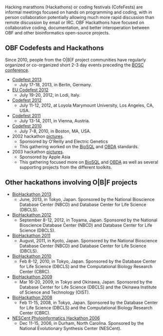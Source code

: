 Hacking marathons (Hackathons) or coding festivals (CofeFests) are informal meetings focused on hands on programming and coding, with in person collaboration potentially allowing much more rapid discussion than remote discussion by email or IRC. OBF Hackathons have focused on collaborative coding, documentation, and better interoperation between OBF and other bioinformatics open-source projects.

== OBF Codefests and Hackathons ==

Since 2010, people from the O|B|F project communities have regularly organized or co-organized short 2-3 day events preceding the [[BOSC|BOSC conference]].

* [[Codefest 2013]]
** July 17-18, 2013, in Berlin, Germany.
* [[EU Codefest 2012]]
** July 19-20, 2012, in Lodi, Italy.
* [[Codefest 2012]]
** July 11-12, 2012, at Loyola Marymount University, Los Angeles, CA, USA.
* [[Codefest 2011]]
** July 13-14, 2011, in Vienna, Austria.
* [[Codefest 2010]]
** July 7-8, 2010, in Boston, MA, USA.
* 2002 hackathon [http://gallery.open-bio.org/gallery2/v/hackathon2002/ pictures].
** Sponsored by O'Reilly and Electric Genetics
** This gathering worked on the [[BioSQL]] and [[bp:OBDA|OBDA]] standards.
* 2003 hackathon [http://gallery.open-bio.org/gallery2/v/2003hackathon/ pictures].
** Sponsored by Apple Asia
** This gathering focused more on [[BioSQL]] and [[bp:OBDA|OBDA]] as well as several supporting projects from the different toolkits.

== Other hackathons involving O|B|F projects ==

* [http://2013.biohackathon.org/ BioHackathon 2013]
** June, 2013, in Tokyo, Japan. Sponsored by the National Bioscience Database Center (NBCD) and Database Center for Life Science (DBCLS).
* [http://2012.biohackathon.org/ BioHackathon 2012]
** September 8-12, 2012, in Toyama, Japan. Sponsored by the National Bioscience Database Center (NBCD) and Database Center for Life Science (DBCLS).
* [http://hackathon3.dbcls.jp/ BioHackathon 2011]
** August, 2011, in Kyoto, Japan. Sponsored by the National Bioscience Database Center (NBCD) and Database Center for Life Science (DBCLS).
* [http://hackathon3.dbcls.jp/ BioHackathon 2010]
** Feb 8-12, 2010, in Tokyo, Japan. Sponsored by the Database Center for Life Science (DBCLS) and the Computational Biology Research Center (CBRC).
* [http://hackathon2.dbcls.jp/ BioHackathon 2009]
** Mar 16-20, 2009, in Tokyo and Okinawa, Japan. Sponsored by the Database Center for Life Science (DBCLS) and the Okinawa Institute of Science and Technology (OIST).
* [http://hackathon.dbcls.jp/ BioHackathon 2008]
** Feb 11-15, 2008, in Tokyo, Japan. Sponsored by the Database Center for Life Science (DBCLS) and the Computational Biology Research Center (CBRC).
* [http://hackathon.nescent.org/Phylohackathon_1 NESCent Phyloinformatics Hackathon 2006]
** Dec 11-15, 2006, in Durham, North Carolina. Sponsored by the National Evolutionary Synthesis Center (NESCent).